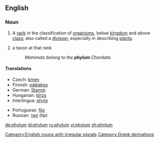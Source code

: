 ==English==

===Noun===
{{en-noun|phyl|a|pl2=phylums}}
# {{context|biology|taxonomy}} A [[rank]] in the classification of [[organism]]s, below [[kingdom]] and above [[class]]; also called a [[division]], especially in describing [[plant]]s.
# a taxon at that rank
#: ''Mammals belong to the '''phylum''' Chordata.''


====Translations====
{{top}}
*Czech: [[kmen]] {{m}}
*Finnish: [[pääjakso]]
*German: [[Stamm]] {{m}}
*Hungarian: [[törzs]]
*Interlingua: [[phylo]]
{{mid}}
*Portuguese: [[filo]] {{m}}
*Russian: [[тип]] (tip) {{m}}
{{bottom}}

[[Category:English nouns with irregular plurals]]
[[Category:Greek derivations]]

[[de:phylum]]
[[id:phylum]]
[[ru:phylum]]
[[vi:phylum]]
[[zh:phylum]]